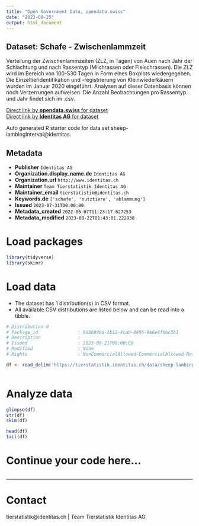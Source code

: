 ```yaml
---
title: "Open Government Data, opendata.swiss"
date: "2023-08-25"
output: html_document
---
```


## Dataset: Schafe - Zwischenlammzeit

Verteilung der Zwischenlammzeiten (ZLZ, in Tagen) von Auen nach Jahr der Schlachtung und nach Rassentyp (Milchrassen oder Fleischrassen). Die ZLZ wird im Bereich von 100-530 Tagen in Form eines Boxplots wiedergegeben. Die Einzeltieridentifikation und -registrierung von Kleinwiederkäuern wurden im Januar 2020 eingeführt. Analysen auf dieser Datenbasis können noch Verzerrungen aufweisen. Die Anzahl Beobachtungen pro Rassentyp und Jahr findet sich im .csv.

[Direct link by **opendata.swiss** for dataset](https://opendata.swiss/de/dataset/schafe-zwischenlammzeit-von-auen)<br>
[Direct link by **Identitas AG** for dataset](https://tierstatistik.identitas.ch/)

Auto generated R starter code for data set sheep-lambingInterval@identitas.

## Metadata

- **Publisher** `Identitas AG`
- **Organization.display_name.de** `Identitas AG`
- **Organization.url** `http://www.identitas.ch`
- **Maintainer** `Team Tierstatistik Identitas AG`
- **Maintainer_email** `tierstatistik@identitas.ch`
- **Keywords.de** `['schafe', 'nutztiere', 'ablammung']`
- **Issued** `2023-07-31T00:00:00`
- **Metadata_created** `2022-06-07T11:23:17.627253`
- **Metadata_modified** `2023-08-22T01:43:01.222938`


# Load packages

```r

library(tidyverse)
library(skimr)

```

# Load data

-   The dataset has 1 distribution(s) in CSV format.
-   All available CSV distributions are listed below and can be read into a tibble.

```r

# Distribution 0
# Package_id               : 8dbb990d-1b12-4cab-8486-9e6e4fbbc361
# Description              : 
# Issued                   : 2023-08-21T00:00:00
# Modified                 : None
# Rights                   : NonCommercialAllowed-CommercialAllowed-ReferenceRequired

df <- read_delim('https://tierstatistik.identitas.ch/data/sheep-lambingInterval.csv')



```

# Analyze data

```r

glimpse(df)
str(df)
skim(df)

head(df)
tail(df)

```

# Continue your code here...

```r

```

------------------------------------------------------------------------

# Contact

tierstatistik@identitas.ch | Team Tierstatistik Identitas AG

